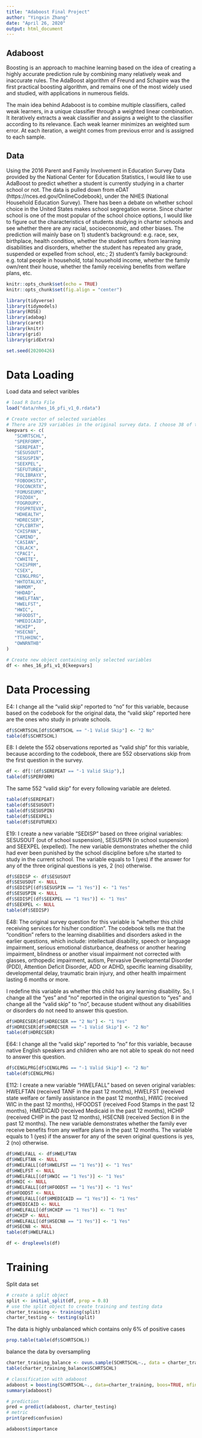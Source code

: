 ---
title: "Adaboost Final Project"
author: "Yingxin Zhang"
date: "April 26, 2020"
output: html_document
---

## Adaboost

Boosting is an approach to machine learning based on the idea of creating a highly accurate prediction rule by combining many relatively weak and inaccurate rules. The AdaBoost algorithm of Freund and Schapire was the first practical boosting algorithm, and remains one of the most widely used and studied, with applications in numerous fields.

The main idea behind Adaboost is to combine multiple classifiers, called weak learners, in a unique classifier through a weighted linear combination. It iteratively extracts a weak classifier and assigns a weight to the classifier according to its relevance. Each weak learner minimizes an weighted sum error. At each iteration, a weight comes from previous error and is assigned to each sample.

## Data

Using the 2016 Parent and Family Involvement in Education Survey Data provided by the National Center for Education Statistics, I would like to use AdaBoost to predict whether a student is currently studying in a charter school or not. The data is pulled down from eDAT (https://nces.ed.gov/OnlineCodebook), under the NHES (National Household Education Survey).
There has been a debate on whether school choice in the United States makes school segregation worse. Since charter school is one of the most popular of the school choice options, I would like to figure out the characteristics of students studying in charter schools and see whether there are any racial, socioeconomic, and other biases. The prediction will mainly base on 1) student's background: e.g. race, sex, birthplace, health condition, whether the student suffers from learning disabilities and disorders, whether the student has repeated any grade, suspended or expelled from school, etc.; 2) student's family background: e.g. total people in household, total household income, whether the family own/rent their house, whether the family receiving benefits from welfare plans, etc.

```{r rmarkdown-setup, warning= FALSE, message = FALSE}
knitr::opts_chunk$set(echo = TRUE)
knitr::opts_chunk$set(fig.align = "center")

library(tidyverse)
library(tidymodels)
library(ROSE)
library(adabag)
library(caret)
library(knitr)
library(grid)
library(gridExtra)
```

```{r random seed, warning= FALSE, message = FALSE}
set.seed(20200426)
```



# Data Loading


Load data and select varibles

```{r data loading, warning= FALSE, message = FALSE}
# load R Data File
load("data/nhes_16_pfi_v1_0.rdata")

# Create vector of selected variables
# There are 329 variables in the original survey data. I choose 38 of them to include in my research.
keepvars <- c(
   "SCHRTSCHL",
   "SPERFORM",
   "SEREPEAT",
   "SESUSOUT",
   "SESUSPIN",
   "SEEXPEL",
   "SEFUTUREX",
   "FOLIBRAYX",
   "FOBOOKSTX",
   "FOCONCRTX",
   "FOMUSEUMX",
   "FOZOOX",
   "FOGROUPX",
   "FOSPRTEVX",
   "HDHEALTH",
   "HDRECSER",
   "CPLCBRTH",
   "CHISPAN",
   "CAMIND",
   "CASIAN",
   "CBLACK",
   "CPACI",
   "CWHITE",
   "CHISPRM",
   "CSEX",
   "CENGLPRG",
   "HHTOTALXX",
   "HHMOM",
   "HHDAD",
   "HWELFTAN",
   "HWELFST",
   "HWIC",
   "HFOODST",
   "HMEDICAID",
   "HCHIP",
   "HSECN8",
   "TTLHHINC",
   "OWNRNTHB"
)

# Create new object containing only selected variables
df <- nhes_16_pfi_v1_0[keepvars]
```



# Data Processing

E4: I change all the "valid skip" reported to "no" for this variable, because based on the codebook for the original data, the "valid skip" reported here are the ones who study in private schools.

```{r SCHRTSCHL, warning= FALSE, message = FALSE}
df$SCHRTSCHL[df$SCHRTSCHL == "-1 Valid Skip"] <- "2 No"
table(df$SCHRTSCHL)
```


E8: I delete the 552 observations reported as "valid ship" for this variable, because according to the codebook, there are 552 observations skip from the first question in the survey.

```{r SEREPEAT, warning= FALSE, message = FALSE}
df <- df[!(df$SEREPEAT == "-1 Valid Skip"),]
table(df$SPERFORM)
```


The same 552 "valid skip" for every following variable are deleted.

```{r other varibles, warning= FALSE, message = FALSE}
table(df$SEREPEAT)
table(df$SESUSOUT)
table(df$SESUSPIN)
table(df$SEEXPEL)
table(df$SEFUTUREX)
```


E19: I create a new variable "SEDISP" based on three original variables: SESUSOUT (out of school suspension), SESUSPIN (in school suspension) and SEEXPEL (expelled). The new variable demonstrates whether the child had ever been punished by the school discipline before s/he started to study in the current school. The variable equals to 1 (yes) if the answer for any of the three original questions is yes, 2 (no) otherwise.

```{r SEDISP, warning= FALSE, message = FALSE}
df$SEDISP <- df$SESUSOUT
df$SESUSOUT <- NULL
df$SEDISP[(df$SESUSPIN == "1 Yes")] <- "1 Yes"
df$SESUSPIN <- NULL
df$SEDISP[(df$SEEXPEL == "1 Yes")] <- "1 Yes"
df$SEEXPEL <- NULL
table(df$SEDISP)
```


E48: The original survey question for this variable is "whether this child receiving services for his/her condition". The codebook tells me that the "condition" refers to the learning disabilities and disorders asked in the earlier questions, which include: intellectual disability, speech or language impairment, serious emotional disturbance, deafness or another hearing impairment, blindness or another visual impairment not corrected with glasses, orthopedic impairment, autism, Pervasive Developmental Disorder (PDD), Attention Deficit Disorder, ADD or ADHD, specific learning disability, developmental delay, traumatic brain injury, and other health impairment lasting 6 months or more.

I redefine this variable as whether this child has any learning disability. So, I change all the "yes" and "no" reported in the original question to "yes" and change all the "valid skip" to "no", because student without any disabilities or disorders do not need to answer this question.

```{r HDRECSER, warning= FALSE, message = FALSE}
df$HDRECSER[df$HDRECSER == "2 No"] <- "1 Yes"
df$HDRECSER[df$HDRECSER == "-1 Valid Skip"] <- "2 No"
table(df$HDRECSER)
```


E64: I change all the "valid skip" reported to "no" for this variable, because native English speakers and children who are not able to speak do not need to answer this question.

```{r CENGLPRG, warning= FALSE, message = FALSE}
df$CENGLPRG[df$CENGLPRG == "-1 Valid Skip"] <- "2 No"
table(df$CENGLPRG)
```


E112: I create a new variable "HWELFALL" based on seven original variables: HWELFTAN (received TANF in the past 12 months), HWELFST (received state welfare or family assistance in the past 12 months), HWIC (received WIC in the past 12 months), HFOODST (received Food Stamps in the past 12 months), HMEDICAID (received Medicaid in the past 12 months), HCHIP (received CHIP in the past 12 months), HSECN8 (received Section 8 in the past 12 months). The new variable demonstrates whether the family ever receive benefits from any welfare plans in the past 12 months. The variable equals to 1 (yes) if the answer for any of the seven original questions is yes, 2 (no) otherwise.

```{r HWELFALL, warning= FALSE, message = FALSE}
df$HWELFALL <- df$HWELFTAN
df$HWELFTAN <- NULL
df$HWELFALL[(df$HWELFST == "1 Yes")] <- "1 Yes"
df$HWELFST <- NULL
df$HWELFALL[(df$HWIC == "1 Yes")] <- "1 Yes"
df$HWIC <- NULL
df$HWELFALL[(df$HFOODST == "1 Yes")] <- "1 Yes"
df$HFOODST <- NULL
df$HWELFALL[(df$HMEDICAID == "1 Yes")] <- "1 Yes"
df$HMEDICAID <- NULL
df$HWELFALL[(df$HCHIP == "1 Yes")] <- "1 Yes"
df$HCHIP <- NULL
df$HWELFALL[(df$HSECN8 == "1 Yes")] <- "1 Yes"
df$HSECN8 <- NULL
table(df$HWELFALL)
```
```{r drop levles, warning= FALSE, message = FALSE}
df <- droplevels(df)
```



# Training

Split data set

```{r train test split, warning= FALSE, message = FALSE}
# create a split object
split <- initial_split(df, prop = 0.8)
# use the split object to create training and testing data
charter_training <- training(split)
charter_testing <- testing(split)
```


The data is highly unbalanced which contains only 6% of positive cases

```{r display frequencies, warning= FALSE, message = FALSE}
prop.table(table(df$SCHRTSCHL))
```


balance the data by oversampling

```{r displa, warning= FALSE, message = FALSE}
charter_training_balance <- ovun.sample(SCHRTSCHL~., data = charter_training, method = "both", p = 0.5， seed = 20200505)$data
table(charter_training_balance$SCHRTSCHL)
```


```{r train adaboost, warning= FALSE, message = FALSE}
# classification with adaboost
adaboost = boosting(SCHRTSCHL~., data=charter_training, boos=TRUE, mfinal=50, coeflearn = 'Breiman', control = rpart.control(cp=-1))
summary(adaboost)
```

```{r test adaboost, warning= FALSE, message = FALSE}
# prediction
pred = predict(adaboost, charter_testing)
# metric
print(pred$confusion)
```

```{r feature importance, warning= FALSE, message = FALSE}
adaboost$importance
```